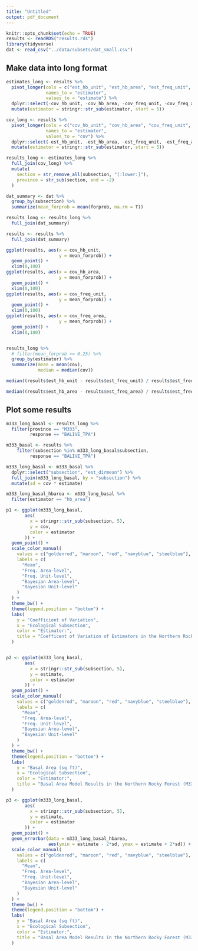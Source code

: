```yaml
---
title: "Untitled"
output: pdf_document
---
```


```r
knitr::opts_chunk$set(echo = TRUE)
results <- readRDS("results.rds")
library(tidyverse)
dat <- read_csv("../data/subsets/dat_small.csv")
```

## Make data into long format
```r
estimates_long <- results %>%
  pivot_longer(cols = c("est_hb_unit", "est_hb_area", "est_freq_unit", "est_freq_area", "est_dirmean"),
               names_to = "estimator",
               values_to = "estimate") %>%
  dplyr::select(-cov_hb_unit, -cov_hb_area, -cov_freq_unit, -cov_freq_area, -cov_dirmean) %>%
  mutate(estimator = stringr::str_sub(estimator, start = 5))

cov_long <- results %>%
  pivot_longer(cols = c("cov_hb_unit", "cov_hb_area", "cov_freq_unit", "cov_freq_area", "cov_dirmean"),
               names_to = "estimator",
               values_to = "cov") %>%
  dplyr::select(-est_hb_unit, -est_hb_area, -est_freq_unit, -est_freq_area, -est_dirmean) %>%
  mutate(estimator = stringr::str_sub(estimator, start = 5))

results_long <- estimates_long %>%
  full_join(cov_long) %>%
  mutate(
    section = str_remove_all(subsection, "[:lower:]"),
    province = str_sub(section, end = -2)
  )

dat_summary <- dat %>%
  group_by(subsection) %>%
  summarize(mean_forprob = mean(forprob, na.rm = T))

results_long <- results_long %>%
  full_join(dat_summary)

results <- results %>%
  full_join(dat_summary)
```


```r
ggplot(results, aes(x = cov_hb_unit,
                    y = mean_forprob)) +
  geom_point() +
  xlim(0,100)
ggplot(results, aes(x = cov_hb_area,
                    y = mean_forprob)) +
  geom_point() +
  xlim(0,100)
ggplot(results, aes(x = cov_freq_unit,
                    y = mean_forprob)) +
  geom_point() +
  xlim(0,100)
ggplot(results, aes(x = cov_freq_area,
                    y = mean_forprob)) +
  geom_point() +
  xlim(0,100)


results_long %>%
  # filter(mean_forprob >= 0.25) %>%
  group_by(estimator) %>%
  summarize(mean = mean(cov),
            median = median(cov))

median((results$est_hb_unit - results$est_freq_unit) / results$est_freq_unit, na.rm = T)

median((results$est_hb_area - results$est_freq_area) / results$est_freq_area, na.rm = T)
```


## Plot some results
```r
m333_long_basal <- results_long %>%
  filter(province == "M333",
         response == "BALIVE_TPA")

m333_basal <- results %>%
    filter(subsection %in% m333_long_basal$subsection,
         response == "BALIVE_TPA")

m333_long_basal <- m333_basal %>%
  dplyr::select("subsection", "est_dirmean") %>%
  full_join(m333_long_basal, by = "subsection") %>%
  mutate(sd = cov * estimate)

m333_long_basal_hbarea <- m333_long_basal %>%
  filter(estimator == "hb_area")

p1 <- ggplot(m333_long_basal,
       aes(
         x = stringr::str_sub(subsection, 5),
         y = cov,
         color = estimator
       )) +
  geom_point() +
  scale_color_manual(
    values = c("goldenrod", "maroon", "red", "navyblue", "steelblue"),
    labels = c(
      "Mean",
      "Freq. Area-level",
      "Freq. Unit-level",
      "Bayesian Area-level",
      "Bayesian Unit-level"
    )
  ) +
  theme_bw() +
  theme(legend.position = "bottom") +
  labs(
    y = "Coefficient of Variation",
    x = "Ecological Subsection",
    color = "Estimator:",
    title = "Coefficent of Variation of Estimators in the Northern Rocky Forest (M333)"
  )


p2 <- ggplot(m333_long_basal,
       aes(
         x = stringr::str_sub(subsection, 5),
         y = estimate,
         color = estimator
       )) +
  geom_point() +
  scale_color_manual(
    values = c("goldenrod", "maroon", "red", "navyblue", "steelblue"),
    labels = c(
      "Mean",
      "Freq. Area-level",
      "Freq. Unit-level",
      "Bayesian Area-level",
      "Bayesian Unit-level"
    )
  ) +
  theme_bw() +
  theme(legend.position = "bottom") +
  labs(
    y = "Basal Area (sq ft)",
    x = "Ecological Subsection",
    color = "Estimator:",
    title = "Basal Area Model Results in the Northern Rocky Forest (M333)"
  )

p3 <- ggplot(m333_long_basal,
       aes(
         x = stringr::str_sub(subsection, 5),
         y = estimate,
         color = estimator
       )) +
  geom_point() +
  geom_errorbar(data = m333_long_basal_hbarea,
                aes(ymin = estimate - 2*sd, ymax = estimate + 2*sd)) +
  scale_color_manual(
    values = c("goldenrod", "maroon", "red", "navyblue", "steelblue"),
    labels = c(
      "Mean",
      "Freq. Area-level",
      "Freq. Unit-level",
      "Bayesian Area-level",
      "Bayesian Unit-level"
    )
  ) +
  theme_bw() +
  theme(legend.position = "bottom") +
  labs(
    y = "Basal Area (sq ft)",
    x = "Ecological Subsection",
    color = "Estimator:",
    title = "Basal Area Model Results in the Northern Rocky Forest (M333)"
  )

```


